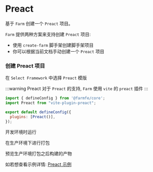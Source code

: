 
# Preact


基于 `Farm` 创建一个 `Preact` 项目。

`Farm` 提供两种方案来支持创建 `Preact` 项目: 
- 使用 `create-farm` 脚手架创建脚手架项目
- 你可以根据当前文档手动创建一个 `Preact` 项目

### 创建 Preact 项目

<PackageManagerTabs command="npm create farm@latest" />

在 `Select Framework` 中选择 `Preact` 模版

:::warning Preact
对于 `Preact` 的支持, `Farm` 使用 `vite` 的 `preact` 插件
:::

```javascript title="farm.config.ts"
import { defineConfig } from '@farmfe/core';
import Preact from "vite-plugin-preact";

export default defineConfig({
  plugins: [Preact()],
});
```

开发环境时运行

<PackageManagerTabs command="npm run dev" />

在生产环境下进行打包

<PackageManagerTabs command="npm run build" />

预览生产环境打包之后构建的产物

<PackageManagerTabs command="npm run preview" />

如若想查看示例详情: [Preact 示例](https://github.com/farm-fe/farm/tree/main/examples/preact)
